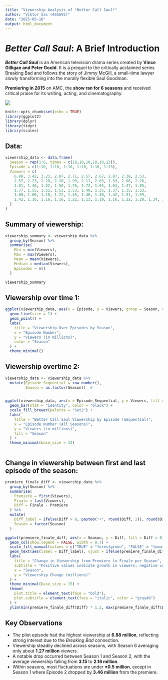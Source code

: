 ```yaml
---
title: "Viewership Analysis of *Better Call Saul*"
author: "Viktor Sas (465692)"
date: "2025-05-16"
output: html_document
---
```

# **_Better Call Saul_**: A Brief Introduction

**_Better Call Saul_** is an American television drama series created by **Vince Gilligan and Peter Gould**. It is a prequel to the critically acclaimed series Breaking Bad and follows the story of Jimmy McGill, a small-time lawyer slowly transforming into the morally flexible Saul Goodman.

**Premiering in 2015** on AMC, the **show ran for 6 seasons** and received critical praise for its writing, acting, and cinematography.


![](Better_Call_Saul_logo.svg.png)
```r
knitr::opts_chunk$set(echo = TRUE)
library(ggplot2)
library(dplyr)
library(tidyr)
library(scales)

```

## Data:

```r
viewership_data <- data.frame(
  Season = rep(1:6, times = c(10,10,10,10,10,13)),
  Episode = c(1:10, 1:10, 1:10, 1:10, 1:10, 1:13),
  Viewers = c(
    6.88, 3.42, 3.23, 2.87, 2.71, 2.57, 2.67, 2.87, 2.38, 2.53,
    2.57, 2.23, 2.20, 2.20, 1.99, 2.11, 2.03, 1.93, 2.06, 2.26,
    1.81, 1.46, 1.52, 1.56, 1.76, 1.72, 1.65, 1.63, 1.47, 1.85,
    1.77, 1.55, 1.51, 1.53, 1.53, 1.40, 1.35, 1.37, 1.35, 1.53,
    1.60, 1.06, 1.18, 1.22, 1.45, 1.40, 1.30, 1.42, 1.51, 1.59,
    1.42, 1.16, 1.16, 1.16, 1.22, 1.13, 1.19, 1.16, 1.22, 1.20, 1.34, 1.32, 1.80
  )
)
```


## Summary of viewership:
```r
viewership_summary <- viewership_data %>%
  group_by(Season) %>%
  summarise(
    Min = min(Viewers),
    Max = max(Viewers),
    Mean = mean(Viewers),
    Median = median(Viewers),
    Episodes = n()
  )

viewership_summary

```

## Viewership over time 1:
```r
ggplot(viewership_data, aes(x = Episode, y = Viewers, group = Season, color = factor(Season))) +
  geom_line(size = 1) +
  geom_point() +
  labs(
    title = "Viewership Over Episodes by Season",
    x = "Episode Number",
    y = "Viewers (in millions)",
    color = "Season"
  ) +
  theme_minimal()


```

## Viewership overtime 2:
```r
viewership_data <- viewership_data %>%
  mutate(Episode_Sequential = row_number(),
         Season = as.factor(Season))  #


ggplot(viewership_data, aes(x = Episode_Sequential, y = Viewers, fill = Season)) +
  geom_bar(stat = "identity", color = "black") +
  scale_fill_brewer(palette = "Set2") +
  labs(
    title = "Better Call Saul Viewership by Episode (Sequential)",
    x = "Episode Number (All Seasons)",
    y = "Viewers (in millions)",
    fill = "Season"
  ) +
  theme_minimal(base_size = 14)



```

## Change in viewership between first and last episode of the season:
```r
premiere_finale_diff <- viewership_data %>%
  group_by(Season) %>%
  summarise(
    Premiere = first(Viewers),
    Finale = last(Viewers),
    Diff = Finale - Premiere
  ) %>%
  mutate(
    Diff_label = ifelse(Diff > 0, paste0("+", round(Diff, 2)), round(Diff, 2)),
    Season = factor(Season)
  )

ggplot(premiere_finale_diff, aes(x = Season, y = Diff, fill = Diff > 0)) +
  geom_col(show.legend = FALSE, width = 0.7) +
  scale_fill_manual(values = c("TRUE" = "forestgreen", "FALSE" = "tomato")) +
  geom_text(aes(label = Diff_label), vjust = ifelse(premiere_finale_diff$Diff > 0, -0.5, 1.5), size = 5) +
  labs(
    title = "Change in Viewership from Premiere to Finale per Season",
    subtitle = "Positive values indicate growth in viewers; negative values indicate decline",
    x = "Season",
    y = "Viewership Change (millions)"
  ) +
  theme_minimal(base_size = 15) +
  theme(
    plot.title = element_text(face = "bold"),
    plot.subtitle = element_text(face = "italic", color = "gray40")
  ) +
  ylim(min(premiere_finale_diff$Diff) * 1.2, max(premiere_finale_diff$Diff) * 1.2)

```
## Key Observations

- The pilot episode had the highest viewership at **6.88 million**, reflecting strong interest due to the *Breaking Bad* connection.
- Viewership steadily declined across seasons, with Season 6 averaging only about **1.27 million** viewers.
- A notable drop occurred between Season 1 and Season 2, with the average viewership falling from **3.15** to **2.16 million**.
- Within seasons, most fluctuations are under **±0.5 million**, except in Season 1 where Episode 2 dropped by **3.46 million** from the premiere.

